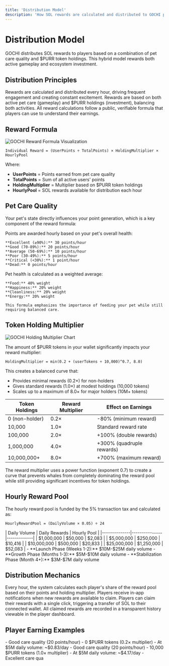 ```yaml
---
title: 'Distribution Model'
description: 'How SOL rewards are calculated and distributed to GOCHI players'
---
```


# Distribution Model

GOCHI distributes SOL rewards to players based on a combination of pet care quality and $PURR token holdings. This hybrid model rewards both active gameplay and ecosystem investment.

## Distribution Principles

<CardGroup cols={3}>
  <Card title="Hourly Payouts" icon="clock">
    Rewards are calculated and distributed every hour, driving frequent engagement and creating constant excitement.
  </Card>
  
  <Card title="Dual Factors" icon="scale-balanced">
    Rewards are based on both active pet care (gameplay) and $PURR holdings (investment), balancing both activities.
  </Card>
  
  <Card title="Transparent Formula" icon="calculator">
    All reward calculations follow a public, verifiable formula that players can use to understand their earnings.
  </Card>
</CardGroup>

## Reward Formula

<Frame>
  <img src="/images/reward-formula.png" alt="GOCHI Reward Formula Visualization" />
</Frame>

```
Individual Reward = (UserPoints ÷ TotalPoints) × HoldingMultiplier × HourlyPool
```

Where:
- **UserPoints** = Points earned from pet care quality
- **TotalPoints** = Sum of all active users' points
- **HoldingMultiplier** = Multiplier based on $PURR token holdings
- **HourlyPool** = SOL rewards available for distribution each hour

## Pet Care Quality

Your pet's state directly influences your point generation, which is a key component of the reward formula:

<CardGroup cols={2}>
  <Card title="Care Quality Points" icon="heart-pulse">
    Points are awarded hourly based on your pet's overall health:
    
    **Excellent (≥90%):** 30 points/hour
    **Good (70-89%):** 20 points/hour
    **Average (50-69%):** 10 points/hour
    **Poor (30-49%):** 5 points/hour
    **Critical (<30%):** 1 point/hour
    **Dead:** 0 points/hour
  </Card>
  
  <Card title="Point Weight" icon="weight-scale">
    Pet health is calculated as a weighted average:
    
    **Food:** 40% weight
    **Happiness:** 20% weight
    **Cleanliness:** 20% weight
    **Energy:** 20% weight
    
    This formula emphasizes the importance of feeding your pet while still requiring balanced care.
  </Card>
</CardGroup>

## Token Holding Multiplier

<Frame>
  <img src="/images/holding-multiplier.png" alt="GOCHI Holding Multiplier Chart" />
</Frame>

The amount of $PURR tokens in your wallet significantly impacts your reward multiplier:

```
HoldingMultiplier = min(0.2 + (userTokens ÷ 10,000)^0.7, 8.0)
```

This creates a balanced curve that:
- Provides minimal rewards (0.2×) for non-holders
- Gives standard rewards (1.0×) at modest holdings (10,000 tokens)
- Scales up to a maximum of 8.0× for major holders (10M+ tokens)

<table>
  <thead>
    <tr>
      <th>Token Holdings</th>
      <th>Reward Multiplier</th>
      <th>Effect on Earnings</th>
    </tr>
  </thead>
  <tbody>
    <tr>
      <td>0 (non-holder)</td>
      <td>0.2×</td>
      <td>-80% (minimum reward)</td>
    </tr>
    <tr>
      <td>10,000</td>
      <td>1.0×</td>
      <td>Standard reward rate</td>
    </tr>
    <tr>
      <td>100,000</td>
      <td>2.0×</td>
      <td>+100% (double rewards)</td>
    </tr>
    <tr>
      <td>1,000,000</td>
      <td>4.0×</td>
      <td>+300% (quadruple rewards)</td>
    </tr>
    <tr>
      <td>10,000,000+</td>
      <td>8.0×</td>
      <td>+700% (maximum reward)</td>
    </tr>
  </tbody>
</table>

<Note>
The reward multiplier uses a power function (exponent 0.7) to create a curve that prevents whales from completely dominating the reward pool while still providing significant incentives for token holdings.
</Note>

## Hourly Reward Pool

The hourly reward pool is funded by the 5% transaction tax and calculated as:

```
HourlyRewardPool = (DailyVolume × 0.05) ÷ 24
```

<AccordionGroup>
  <Accordion title="Reward Pool Examples">
    | Daily Volume | Daily Rewards | Hourly Pool |
    |--------------|---------------|-------------|
    | $1,000,000 | $50,000 | $2,083 |
    | $5,000,000 | $250,000 | $10,416 |
    | $10,000,000 | $500,000 | $20,833 |
    | $25,000,000 | $1,250,000 | $52,083 |
  </Accordion>
  
  <Accordion title="Volume Projections">
    - **Launch Phase (Weeks 1-2):** $10M-$25M daily volume
    - **Growth Phase (Months 1-3):** $5M-$10M daily volume
    - **Stabilization Phase (Month 4+):** $3M-$7M daily volume
  </Accordion>
</AccordionGroup>

## Distribution Mechanics

<Steps>
  <Step title="Hourly Calculation">
    Every hour, the system calculates each player's share of the reward pool based on their points and holding multiplier.
  </Step>
  
  <Step title="Reward Notification">
    Players receive in-app notifications when new rewards are available to claim.
  </Step>
  
  <Step title="Reward Claim">
    Players can claim their rewards with a single click, triggering a transfer of SOL to their connected wallet.
  </Step>
  
  <Step title="Reward History">
    All claimed rewards are recorded in a transparent history viewable in the player dashboard.
  </Step>
</Steps>

## Player Earning Examples

<CardGroup cols={2}>
  <Card title="New Player (No Holdings)" icon="user">
    - Good care quality (20 points/hour)
    - 0 $PURR tokens (0.2× multiplier)
    - At $5M daily volume: ~$0.83/day
  </Card>
  
  <Card title="Casual Player (Small Holder)" icon="user-group">
    - Good care quality (20 points/hour)
    - 10,000 $PURR tokens (1.0× multiplier)
    - At $5M daily volume: ~$4.17/day
  </Card>
  
  <Card title="Dedicated Player (Medium Holder)" icon="user-check">
    - Excellent care qua